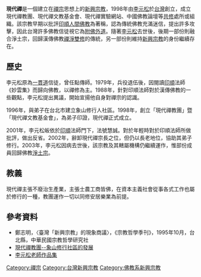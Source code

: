 '''現代禪'''是一個建立在[[禪宗|禪宗]]思想上的[[新興宗教|新興宗教]]，1998年由[[李元松|李元松]]於[[台灣|台灣]]創立，成立現代禪教團、現代禪文教基金會、現代禪實驗網站、中國佛教論壇等[[共修|共修]]處所或組織。該宗教早期以批評[[印順|印順]][[人間佛教|人間佛教]]為著稱，認為傳統佛教充滿迷信，提出許多攻擊，因此台灣許多佛教信徒視它為[[附佛外道|附佛外道]]。隨著[[李元松|李元松]]去世後，後期一部份則融合淨土宗，回歸漢傳佛教[[禪淨雙修|禪淨雙修]]的傳統，另一部份則維持[[新興宗教|新興宗教]]的身份繼續存在。

==歷史==
李元松原為[[一貫道|一貫道]]信徒，曾任點傳師。1979年，兵役退伍後，因閱讀[[印順|印順]]法師《妙雲集》而歸向佛教，以禪修為主。1988年，針對印順法師對於漢傳佛教的一些觀點，李元松提出異議，開始宣揚他自身對禪宗的認識。

1996年，與弟子在台北市建立象山修行人社區。1998年，創立「現代禪教團」暨「現代禪文教基金會」，為弟子印證，現代禪正式成立。

2001年，李元松皈依於[[印順|印順]]法師門下，法號慧誠。對於年輕時對於印順法師所做批評，做出反省。2002年，辭卸現代禪宗長之位，但仍以長老地位，協助其弟子修行。2003年，李元松因病去世後，該宗教及其轄屬機構仍繼續運作，惟部份成員回歸佛教[[淨土宗|淨土宗]]。

==教義==
現代禪主張不廢治生產業，主張士農工商皆佛，在資本主義社會從事各式工作也屬於修行的一種，教團運作一切以同修安居樂業為前提。

==參考資料==
*鄭志明，〈臺灣「新興宗教」的現象商議〉，《宗教哲學季刊》，1995年10月，台北縣，中華民國宗教哲學研究社
*[http://203.72.2.115/EJournal/4082000313.pdf 現代禪教團--象山修行社區的發展]{{dead link|date=2018年3月 |bot=InternetArchiveBot |fix-attempted=yes }}
*[http://www.masterlee.url.tw/ 李元松老師作品集] {{Wayback|url=http://www.masterlee.url.tw/ |date=20210116140237 }}

[[Category:禪宗|Category:禪宗]]
[[Category:台灣新興宗教|Category:台灣新興宗教]]
[[Category:佛教系新興宗教|Category:佛教系新興宗教]]